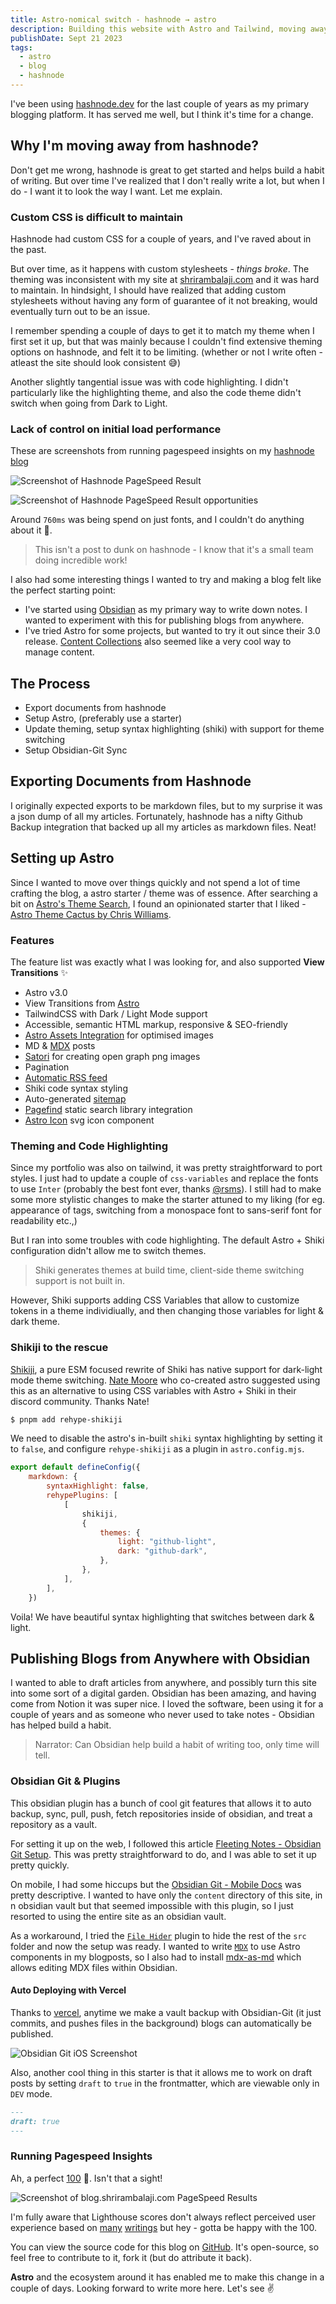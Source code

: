 ```yaml
---
title: Astro-nomical switch - hashnode → astro
description: Building this website with Astro and Tailwind, moving away from hashnode and setting up Obsidian Git Sync for publishing blogs from anywhere.
publishDate: Sept 21 2023
tags:
  - astro
  - blog
  - hashnode
---
```




I've been using [hashnode.dev](https://hashnode.dev) for the last couple of years as my primary blogging platform. It has served me well, but I think it's time for a change.

## Why I'm moving away from hashnode?

Don't get me wrong, hashnode is great to get started and helps build a habit of writing. But over time I've realized that I don't really write a lot, but when I do - I want it to look the way I want. Let me explain.

### Custom CSS is difficult to maintain

Hashnode had custom CSS for a couple of years, and I've raved about in the past.

<div class="tweet-embed">
	<Tweet id="https://twitter.com/shrirambalaji/status/1341662028843241474" />
</div>

But over time, as it happens with custom stylesheets - _things broke_. The theming was inconsistent with my site at [shrirambalaji.com](https://shrirambalaji.com) and it was hard to maintain. In hindsight, I should have realized that adding custom stylesheets without having any form of guarantee of it not breaking, would eventually turn out to be an issue.

I remember spending a couple of days to get it to match my theme when I first set it up, but that was mainly because I couldn't find extensive theming options on hashnode, and felt it to be limiting. (whether or not I write often - atleast the site should look consistent 😅)

Another slightly tangential issue was with code highlighting. I didn't particularly like the highlighting theme, and also the code theme didn't switch when going from Dark to Light.

### Lack of control on initial load performance

These are screenshots from running pagespeed insights on my [hashnode blog](https://pagespeed.web.dev/analysis/https-shriram-balaji-hashnode-dev/tdlaljm956?form_factor=mobile)

<Image
	src={hashnodePageSpeedResult}
	alt="Screenshot of Hashnode PageSpeed Result"
	width={800}
	quality="max"
/>

<Image
	src={hashnodePageSpeedResultOpportunities}
	alt="Screenshot of Hashnode PageSpeed Result opportunities"
	width={800}
/>

Around `760ms` was being spend on just fonts, and I couldn't do anything about it 🙁.

> This isn't a post to dunk on hashnode - I know that it's a small team doing incredible work!

I also had some interesting things I wanted to try and making a blog felt like the perfect starting point:

- I've started using [Obsidian](https://obsidian.md) as my primary way to write down notes. I wanted to experiment with this for publishing blogs from anywhere.
- I've tried Astro for some projects, but wanted to try it out since their 3.0 release. [Content Collections](https://docs.astro.build/en/guides/content-collections/) also seemed like a very cool way to manage content.

## The Process

- Export documents from hashnode
- Setup Astro, (preferably use a starter)
- Update theming, setup syntax highlighting (shiki) with support for theme switching
- Setup Obsidian-Git Sync

## Exporting Documents from Hashnode

I originally expected exports to be markdown files, but to my surprise it was a json dump of all my articles. Fortunately, hashnode has a nifty Github Backup integration that backed up all my articles as markdown files. Neat!

## Setting up Astro

Since I wanted to move over things quickly and not spend a lot of time crafting the blog, a astro starter / theme was of essence. After searching a bit on [Astro's Theme Search](https://astro.build/themes/?search=&categories%5B%5D=blog), I found an opinionated starter that I liked - [Astro Theme Cactus by Chris Williams](https://github.com/chrismwilliams/astro-theme-cactus).

### Features

The feature list was exactly what I was looking for, and also supported **View Transitions** ✨

- Astro v3.0
- View Transitions from [Astro](https://docs.astro.build/en/guides/view-transitions/)
- TailwindCSS with Dark / Light Mode support
- Accessible, semantic HTML markup, responsive & SEO-friendly
- [Astro Assets Integration](https://docs.astro.build/en/guides/assets/) for optimised images
- MD & [MDX](https://docs.astro.build/en/guides/markdown-content/#mdx-only-features) posts
- [Satori](https://github.com/vercel/satori) for creating open graph png images
- Pagination
- [Automatic RSS feed](https://docs.astro.build/en/guides/rss)
- Shiki code syntax styling
- Auto-generated [sitemap](https://docs.astro.build/en/guides/integrations-guide/sitemap/)
- [Pagefind](https://pagefind.app/) static search library integration
- [Astro Icon](https://github.com/natemoo-re/astro-icon) svg icon component

### Theming and Code Highlighting

Since my portfolio was also on tailwind, it was pretty straightforward to port styles. I just had to update a couple of `css-variables` and replace the fonts to use `Inter` (probably the best font ever, thanks [@rsms](https://twitter.com/rsms)). I still had to make some more stylistic changes to make the starter attuned to my liking (for eg. appearance of tags, switching from a monospace font to sans-serif font for readability etc.,)

But I ran into some troubles with code highlighting. The default Astro + Shiki configuration didn't allow me to switch themes.

> Shiki generates themes at build time, client-side theme switching support is not built in.

However, Shiki supports adding CSS Variables that allow to customize tokens in a theme individiually, and then changing those variables for light & dark theme.

### Shikiji to the rescue

[Shikiji](https://github.com/antfu/shikiji), a pure ESM focused rewrite of Shiki has native support for dark-light mode theme switching. [Nate Moore](https://twitter.com/n_moore) who co-created astro suggested using this as an alternative to using CSS variables with Astro + Shiki in their discord community. Thanks Nate!

```bash
$ pnpm add rehype-shikiji
```

We need to disable the astro's in-built `shiki` syntax highlighting by setting it to `false`, and configure `rehype-shikiji` as a plugin in `astro.config.mjs`.

```js
export default defineConfig({
	markdown: {
		syntaxHighlight: false,
		rehypePlugins: [
			[
				shikiji,
				{
					themes: {
						light: "github-light",
						dark: "github-dark",
					},
				},
			],
		],
	})
```

Voila! We have beautiful syntax highlighting that switches between dark & light.

## Publishing Blogs from Anywhere with Obsidian

I wanted to able to draft articles from anywhere, and possibly turn this site into some sort of a digital garden. Obsidian has been amazing, and having come from Notion it was super nice. I loved the software, been using it for a couple of years and as someone who never used to take notes - Obsidian has helped build a habit.

> Narrator: Can Obsidian help build a habit of writing too, only time will tell.

### Obsidian Git & Plugins

This obsidian plugin has a bunch of cool git features that allows it to auto backup, sync, pull, push, fetch repositories inside of obsidian, and treat a repository as a vault.

For setting it up on the web, I followed this article [Fleeting Notes - Obsidian Git Setup](https://linked-blog-starter.vercel.app/connect-obsidian-vault-with-github). This was pretty straightforward to do, and I was able to set it up pretty quickly.

On mobile, I had some hiccups but the [Obsidian Git - Mobile Docs](https://publish.obsidian.md/git-doc/Getting+Started#Clone+via+plugin) was pretty descriptive. I wanted to have only the `content` directory of this site, in n obsidian vault but that seemed impossible with this plugin, so I just resorted to using the entire site as an obsidian vault.

As a workaround, I tried the [`File Hider`](https://github.com/Oliver-Akins/file-hider) plugin to hide the rest of the `src` folder and now the setup was ready. I wanted to write [`MDX`](https://mdxjs.com/) to use Astro components in my blogposts, so I also had to install [mdx-as-md](https://github.com/git-no/obsidian-markdown-file-suffix) which allows editing MDX files within Obsidian.

#### Auto Deploying with Vercel

Thanks to [vercel](https://vercel.com), anytime we make a vault backup with Obsidian-Git (it just commits, and pushes files in the background) blogs can automatically be published.

<Image src={obsidianGitiOSScreenshot} alt="Obsidian Git iOS Screenshot" width={500} />

Also, another cool thing in this starter is that it allows me to work on draft posts by setting `draft` to `true` in the frontmatter, which are viewable only in `DEV` mode.

```md
---
draft: true
---
```

### Running Pagespeed Insights

Ah, a perfect [100](https://pagespeed.web.dev/analysis/https-blog-shrirambalaji-com/gcnypx9m5r?form_factor=mobile) 🥳. Isn't that a sight!

<Image
	src={blogPageSpeedResult}
	alt="Screenshot of blog.shrirambalaji.com PageSpeed Results"
	width={800}
	quality="max"
/>

I'm fully aware that Lighthouse scores don't always reflect perceived user experience based on [many](https://calibreapp.com/blog/downsides-of-performance-score)
[writings](https://www.matuzo.at/blog/building-the-most-inaccessible-site-possible-with-a-perfect-lighthouse-score/)
but hey - gotta be happy with the 100.

You can view the source code for this blog on [GitHub](https://github.com/shrirambalaji/blog.shrirambalaji.com). It's open-source, so feel free to contribute to it, fork it (but do attribute it back).

**Astro** and the ecosystem around it has enabled me to make this change in a couple of days. Looking forward to write more here. Let's see ✌️
